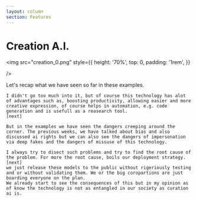 ```yaml
---
layout: column
section: Features
---
```


# Creation A.I.

<img
    src="creation_0.png"
    style={{
        height: '70%',
        top: 0,
        padding: '1rem',
    }}

/>

<Note>
    Let's recap what we have seen so far in these examples.

    I didn't go too much into it, but of course this technology has alot of advantages such as, boosting productivity, allowing easier and more creative expression, of course helps in automation, e.g. code generation and is usefull as a reasearch tool.
    [next]

    But in the examples we have seen the dangers creeping around the corner. The previous weeks, we have talked about bias and also discussed ai rights but we can also see the dangers of impersonation via deep fakes and the dangers of missuse of this technology.

    I always try to disect such problems and try to find the root cause of the problem. For more the root cause, boils our deployment strategy.
    [next]
    we just release these models to the public without rigeriously testing and or without validating them. We or the big coropartions are just boarding everyone on the plan.
    We already start to see the consequences of this but in my opinion as of know the technology is not as entangled in our society as curation ai is.

</Note>

<Navbar sections={false} />

